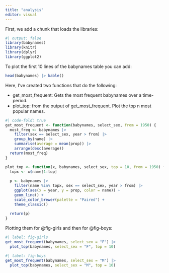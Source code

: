 ```yaml
---
title: "analysis"
editor: visual
---
```


First, we add a chunk that loads the libraries:

```r
#| output: false
library(babynames)
library(knitr)
library(dplyr)
library(ggplot2)
```


To plot the first 10 lines of the babynames table you can add:


```r
head(babynames) |> kable()
```


Here, I’ve created two functions that do the following:

- get_most_frequent: Gets the most frequent babynames over a time-period.
- plot_top: from the output of get_most_frequent. Plot the top n most popular names.


```r
#| code-fold: true
get_most_frequent <- function(babynames, select_sex, from = 1950) {
  most_freq <- babynames |>
    filter(sex == select_sex, year > from) |>
    group_by(name) |>
    summarise(average = mean(prop)) |>
    arrange(desc(average))
  return(most_freq)
}

plot_top <- function(x, babynames, select_sex, top = 10, from = 1950) {
  topx <- x$name[1:top]
  
  p <- babynames |>
    filter(name %in% topx, sex == select_sex, year > from) |>
    ggplot(aes(x = year, y = prop, color = name)) +
    geom_line() +
    scale_color_brewer(palette = "Paired") +
    theme_classic()
  
  return(p)
}

```

Plotting them for @fig-girls and then for @fig-boys:


```r
#| label: fig-girls
get_most_frequent(babynames, select_sex = "F") |>
  plot_top(babynames, select_sex = "F", top = 10)
```


```r
#| label: fig-boys
get_most_frequent(babynames, select_sex = "M") |>
  plot_top(babynames, select_sex = "M", top = 10)
```



